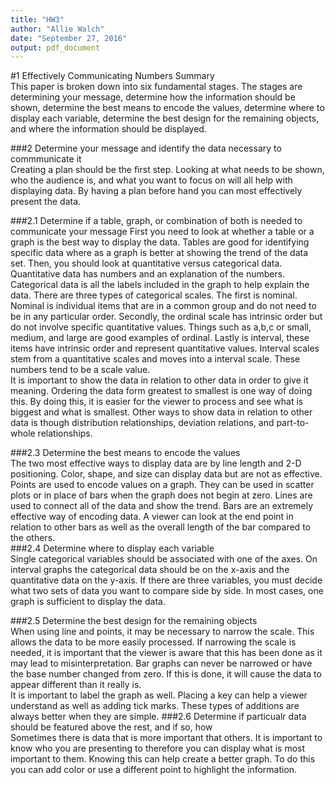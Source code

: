 ```yaml
---
title: "HW3"
author: "Allie Walch"
date: "September 27, 2016"
output: pdf_document
---
```


#1 Effectively Communicating Numbers Summary  
This paper is broken down into six fundamental stages.  The stages are determining your message, determine how the information should be shown, determine the best means to encode the values, determine where to display each variable, determine the best design for the remaining objects, and where the information should be displayed.  

###2 Determine your message and identify the data necessary to commmunicate it  
Creating a plan should be the first step. Looking at what needs to be shown, who the audience is, and what you want to focus on will all help with displaying data. By having a plan before hand you can most effectively present the data.   

###2.1 Determine if a table, graph, or combination of both is needed to communicate your message
First you need to look at whether a table or a graph is the best way to display the data. Tables are good for identifying specific data where as a graph is better at showing the trend of the data set. Then, you should look at quantitative versus categorical data. Quantitative data has numbers and an explanation of the numbers. Categorical data is all the labels included in the graph to help explain the data. There are three types of categorical scales. The first is nominal. Nominal is individual items that are in a common group and do not need to be in any particular order. Secondly, the ordinal scale has intrinsic order but do not involve specific quantitative values. Things such as a,b,c or small, medium, and large are good examples of ordinal. Lastly is interval, these items have intrinsic order and represent quantitative values. Interval scales stem from a quantitative scales and moves into a interval scale. These numbers tend to be a scale value.  
It is important to show the data in relation to other data in order to give it meaning. Ordering the data form greatest to smallest is one way of doing this. By doing this, it is easier for the viewer to process and see what is biggest and what is smallest. Other ways to show data in relation to other data is though distribution relationships, deviation relations, and part-to-whole relationships. 

###2.3 Determine the best means to encode the values  
The two most effective ways to display data are by line length and 2-D positioning. Color, shape, and size can display data but are not as effective.  
Points are used to encode values on a graph.  They can be used in scatter plots or in place of bars when the graph does not begin at zero. Lines are used to connect all of the data and show the trend. Bars are an extremely effective way of encoding data. A viewer can look at the end point in relation to other bars as well as the overall length of the bar compared to the others.  
###2.4 Determine where to display each variable  
Single categorical variables should be associated with one of the axes. On interval graphs the categorical data should be on the x-axis and the quantitative data on the y-axis. If there are three variables, you must decide what two sets of data you want to compare side by side. In most cases, one graph is sufficient to display the data. 

###2.5 Determine the best design for the remaining objects  
When using line and points, it may be necessary to narrow the scale.  This allows the data to be more easily processed. If narrowing the scale is needed, it is important that the viewer is aware that this has been done as it may lead to misinterpretation. Bar graphs can never be narrowed or have the base number changed from zero. If this is done, it will cause the data to appear different than it really is.  
It is important to label the graph as well. Placing a key can help a viewer understand as well as adding tick marks. These types of additions are always better when they are simple. 
###2.6 Determine if particualr data should be featured above the rest, and if so, how  
Sometimes there is data that is more important that others. It is important to  know who you are presenting to therefore you can display what is most important to them. Knowing this can help create a better graph. To do this you can add color or use a different point to highlight the information. 

